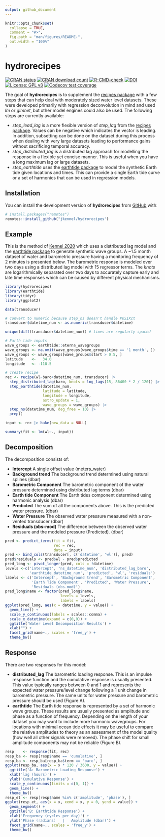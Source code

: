 ```yaml
---
output: github_document
---
```


<!-- README.md is generated from README.Rmd. Please edit that file -->

```r
knitr::opts_chunk$set(
  collapse = TRUE,
  comment = "#>",
  fig.path = "man/figures/README-",
  out.width = "100%"
)
```

# hydrorecipes

<!-- badges: start -->

[![CRAN status](https://www.r-pkg.org/badges/version/hydrorecipes)](https://CRAN.R-project.org/package=hydrorecipes)
[![CRAN download count](http://cranlogs.r-pkg.org/badges/grand-total/hydrorecipes?color=green)](https://cran.r-project.org/package=hydrorecipes)
[![R-CMD-check](https://github.com/jkennel/hydrorecipes/actions/workflows/R-CMD-check.yaml/badge.svg)](https://github.com/jkennel/hydrorecipes/actions/workflows/R-CMD-check.yaml)
[![DOI](https://zenodo.org/badge/436375294.svg)](https://zenodo.org/badge/latestdoi/436375294)
[![License: GPL v3](https://img.shields.io/badge/License-GPLv3-blue.svg)](https://www.gnu.org/licenses/gpl-3.0)
[![Codecov test coverage](https://codecov.io/gh/jkennel/hydrorecipes/branch/master/graph/badge.svg)](https://app.codecov.io/gh/jkennel/hydrorecipes?branch=master)


<!-- badges: end -->

The goal of **hydrorecipes** is to supplement the [recipes package](https://recipes.tidymodels.org) with a few steps
that can help deal with moderately sized water level datasets. These were developed primarily with regression deconvolution in mind and used *lm* or *glmnet*, but other model engines could also be used. The following steps are currently available:

- *step_lead_lag* is a more flexible version of *step_lag* from the [recipes package](https://recipes.tidymodels.org).  Values can be negative which indicates the vector is leading.  In addition, subsetting can be done on the dataset during this process when dealing with very large datasets leading to performance gains without sacrificing temporal accuracy. 
- *step_distributed_lag* is a distributed lag approach for modelling the response in a flexible yet concise manner.  This is useful when you have a long maximum lag or large datasets.
- *step_earthtide* uses the [earthtide package](https://CRAN.R-project.org/package=earthtide) to model the synthetic Earth tide given locations and times. This can provide a single Earth tide curve or a set of harmonics that can be used in regression models.

## Installation

You can install the development version of **hydrorecipes** from [GitHub](https://github.com/) with:

``` r
# install.packages("remotes")
remotes::install_github("jkennel/hydrorecipes")
```

## Example

This is the method of [Kennel 2020](http://hdl.handle.net/10214/17890) which uses a distributed lag model and the [earthtide package](https://CRAN.R-project.org/package=earthtide) to generate synthetic wave groups. A ~1.5 month dataset of water and barometric pressure having a monitoring frequency of 2 minutes is presented below. The barometric response is modeled over two days using a distributed lag model with 15 regressor terms. The *knots* are logarithmically separated over two days to accurately capture early and late time responses which can be caused by different physical mechanisms.

```r
library(hydrorecipes)
library(earthtide)
library(tidyr)
library(ggplot2)

data(transducer)

# convert to numeric because step_ns doesn't handle POSIXct
transducer$datetime_num <- as.numeric(transducer$datetime)

unique(diff(transducer$datetime_num)) # times are regularly spaced

# Earth tide inputs
wave_groups <- earthtide::eterna_wavegroups
wave_groups <- na.omit(wave_groups[wave_groups$time == '1 month', ])
wave_groups <- wave_groups[wave_groups$start > 0.5, ]
latitude    <-   34.0
longitude   <- -118.5

# create recipe 
rec <- recipe(wl~baro+datetime_num, transducer) |>
  step_distributed_lag(baro, knots = log_lags(15, 86400 * 2 / 120)) |>
  step_earthtide(datetime_num,
                 latitude = latitude,
                 longitude = longitude,
                 astro_update = 1,
                 wave_groups = wave_groups) |>
  step_ns(datetime_num, deg_free = 10) |>
  prep()

input <- rec |> bake(new_data = NULL)
```

```r
summary(fit <- lm(wl~., input))
```


## Decomposition

The decomposition consists of:

- **Intercept** A single offset value (meters_water)
- **Background trend** The background trend determined using natural splines (dbar)
- **Barometric Component** The barometric component of the water pressure determined using distributed lag terms (dbar) 
- **Earth tide Component** The Earth tides component determined using harmonic analysis (dbar)
- **Predicted** The sum of all the components above.  This is the predicted water pressure. (dbar)
- **Water Pressure** The observed water pressure measured with a non-vented transducer (dbar)
- **Residuals (obs-mod)** The difference between the observed water pressure and the modeled pressure (Predicted). (dbar)

```r
pred <- predict_terms(fit = fit, 
                      rec = rec,
                      data = input)
pred <- bind_cols(transducer[, c('datetime', 'wl')], pred)
pred$residuals <- pred$wl - pred$predicted
pred_long <- pivot_longer(pred, cols = !datetime)
levels <-c('intercept', 'ns_datetime_num', 'distributed_lag_baro',
           'earthtide_datetime_num', 'predicted', 'wl', 'residuals')
labels <- c('Intercept', 'Background trend', 'Barometric Component',
            'Earth Tide Component', 'Predicted', 'Water Pressure', 
            'Residuals (obs-mod)')
pred_long$name <- factor(pred_long$name, 
                         levels = levels,
                         labels = labels)
ggplot(pred_long, aes(x = datetime, y = value)) +
  geom_line() + 
  scale_y_continuous(labels = scales::comma) + 
  scale_x_datetime(expand = c(0,0)) + 
  ggtitle('Water Level Decomposition Results') + 
  xlab("") + 
  facet_grid(name~., scales = 'free_y') + 
  theme_bw()
```

## Response

There are two responses for this model:

- **distributed_lag** The barometric loading response.  This is an impulse response function and the cumulative response is usually presented.  This value typically ranges between 0 and 1 and represents the expected water pressure/level change following a 1 unit change in barometric pressure.  The same units for water pressure and barometric pressure should be used (Figure A).
- **earthtide** The Earth tide response is represented by a set of harmonic wave groups.  These results are usually presented as amplitude and phase as a function of frequency.  Depending on the length of your dataset you may want to include more harmonic wavegroups.  For locations with minimal ocean tide effects it may be useful to compare the relative amplitudes to theory as an assessment of the model quality (how well all other signals were removed). The phase shift for small amplitude components may not be reliable (Figure B).  


```r
resp    <- response(fit, rec)
resp_ba <- resp[resp$name == 'cumulative', ]
resp_ba <- resp_ba[resp_ba$term == 'baro', ]
ggplot(resp_ba, aes(x = x * 120 / 3600, y = value)) +
  ggtitle('A: Barometric Loading Response') + 
  xlab('lag (hours)') +
  ylab('Cumulative Response') +
  scale_y_continuous(limits = c(0, 1)) +
  geom_line() + 
  theme_bw()
resp_et <- resp[resp$name %in% c('amplitude', 'phase'), ]
ggplot(resp_et, aes(x = x, xend = x, y = 0, yend = value)) +
  geom_segment() + 
  ggtitle('B: Earthtide Response') +
  xlab('Frequency (cycles per day)') +
  ylab('Phase (radians)   |   Amplitude (dbar)') +
  facet_grid(name~., scales = 'free_y') + 
  theme_bw()
```

